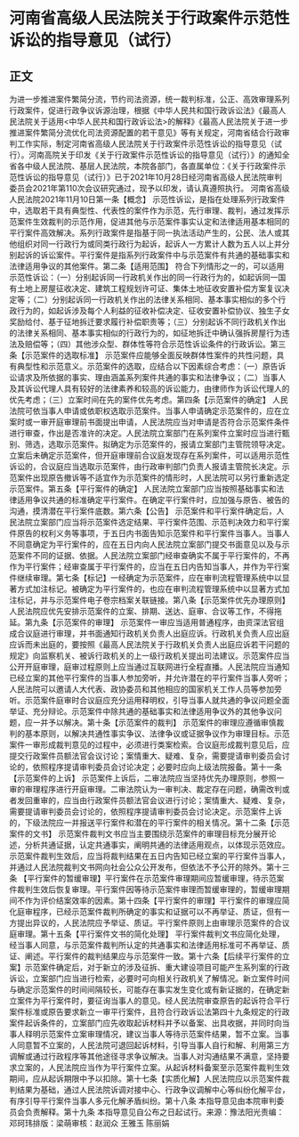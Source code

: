 # 河南省高级人民法院关于行政案件示范性诉讼的指导意见（试行）
## 正文
为进一步推进案件繁简分流，节约司法资源，统一裁判标准，公正、高效审理系列行政案件，促进行政争议诉源治理，根据《中华人民共和国行政诉讼法》《最高人民法院关于适用<中华人民共和国行政诉讼法>的解释》《最高人民法院关于进一步推进案件繁简分流优化司法资源配置的若干意见》等有关规定，河南省结合行政审判工作实际，制定河南省高级人民法院关于行政案件示范性诉讼的指导意见（试行）。河南高院关于印发《关于行政案件示范性诉讼的指导意见（试行）》的通知全省各中级人民法院、基层人民法院，本院各部门，各直属单位：《关于行政案件示范性诉讼的指导意见（试行）》已于2021年10月28日经河南省高级人民法院审判委员会2021年第110次会议研究通过，现予以印发，请认真遵照执行。 河南省高级人民法院2021年11月10日第一条【概念】 示范性诉讼，是指在处理系列行政案件中，选取若干具有典型性、代表性的案件作为示范，先行审理、裁判，通过发挥示范案件生效裁判的示范作用，促进其他与示范案件事实认定和法律适用基本相同的平行案件高效解决。系列行政案件是指基于同一执法活动产生的，公民、法人或其他组织对同一行政行为或同类行政行为起诉，起诉人一方累计人数为五人以上并分别起诉的诉讼案件。平行案件是指系列行政案件中与示范案件有共通的基础事实和法律适用争议的其他案件。第二条【适用范围】 符合下列情形之一的，可以适用示范性诉讼：（一）分别起诉同一行政机关作出的同一行政行为的，如起诉同一国有土地上房屋征收决定、建筑工程规划许可证、集体土地征收安置补偿方案复议决定等；（二）分别起诉同一行政机关作出的法律关系相同、基本事实相似的多个行政行为的，如起诉涉及每个人利益的征收补偿决定、征收安置补偿协议、独生子女奖励给付、基于征地拆迁要求履行补偿职责等；（三）分别起诉不同行政机关作出的法律关系相同、基本事实相似的行政行为的，如征地拆迁中确认强拆房屋行为违法及赔偿等；（四）其他涉众型、群体性等符合示范性诉讼条件的行政诉讼。第三条【示范案件的选取标准】 示范案件应能够全面反映群体性案件的共性问题，具有典型性和示范意义。示范案件的选取，应结合以下因素综合考虑：（一）原告诉讼请求及所依据的事实、理由涵盖系列案件共通的事实和法律争议；（二）当事人及其诉讼代理人具有较好的法律素养和较高的诉讼能力，由律师作为诉讼代理人的优先考虑；（三）立案时间在先的案件优先考虑。第四条【示范案件的确定】 人民法院可依当事人申请或依职权选取示范案件。当事人申请确定示范案件的，应在立案时或一审开庭审理前书面提出申请，人民法院应当对申请是否符合示范案件条件进行审查，作出是否准许的决定。人民法院立案部门在系列案件立案时应当进行甄别、筛选，选取示范案件。拟确定为示范案件的，报请立案部门主管院领导决定。立案后未确定示范案件，但开庭审理前合议庭发现存在系列案件，可以适用示范性诉讼的，合议庭应当选取示范案件，由行政审判部门负责人报请主管院长决定。示范案件出现原告撤诉等不适宜作为示范案件的情形时，人民法院可以另行重新选定示范案件。第五条【平行案件的确定】 人民法院立案部门应当按照基础事实和法律适用争议共通的标准确定平行案件。在确定平行案件时，应加强与原告、被告的沟通，摸清潜在平行案件底数。第六条【公告】 示范案件和平行案件确定后，人民法院立案部门应当将示范案件选定结果、平行案件范围、示范判决效力和平行案件原告的权利义务等事项，于五日内书面告知示范案件和平行案件当事人。当事人不同意确定为平行案件的，应在五日内向人民法院立案部门提交书面意见以及与示范案件不同的证据、依据。人民法院立案部门经审查确实不属于平行案件的，不再作为平行案件；经审查属于平行案件的，应当在五日内告知当事人，并作为平行案件继续审理。第七条【标记】一经确定为示范案件，应在审判流程管理系统中以显著方式加注标记。被确定为平行案件的，也应在审判流程管理系统中以显著方式加注标记，并与示范案件电子卷宗档案关联链接。第八条【示范案件优先办理原则】人民法院应优先安排示范案件的立案、排期、送达、庭审、合议等工作，不得拖延。第九条【示范案件的审理】 示范案件一审应当适用普通程序，由资深法官组成合议庭进行审理，并书面通知行政机关负责人出庭应诉。行政机关负责人应出庭应诉而未出庭的，要按照《最高人民法院关于行政机关负责人出庭应诉若干问题的规定》向监察机关、被诉行政机关的上一级行政机关提出司法建议。示范案件应当公开开庭审理，庭审过程原则上应当通过互联网进行全程直播。人民法院应当通知已经立案的其他平行案件的当事人参加旁听，并允许潜在的平行案件当事人旁听；人民法院可以邀请人大代表、政协委员和其他相应的国家机关工作人员等参加旁听。示范案件庭审时合议庭应充分运用释明权，引导当事人就共通的争议问题全面举证、充分辩论。示范案件中除共通的基础事实和法律适用争议外的其他争议问题，应一并予以解决。第十条【示范案件的裁判】  示范案件的审理应遵循审慎裁判的基本原则，以解决共通性事实争议、法律争议或证据争议作为审理目标。示范案件一审形成裁判意见的过程中，必须进行类案检索。合议庭形成裁判意见后，应提交行政案件员额法官会议讨论；案情重大、疑难、复杂，需要提请审判委员会讨论的，依照程序提请审判委员会讨论决定；必要时应向上级法院报备。第十一条【示范案件的上诉】 示范案件上诉后，二审法院应当坚持优先办理原则，参照一审的审理程序进行开庭审理。二审法院认为一审判决、裁定存在问题，确需改判或者发回重审的，应当由行政案件员额法官会议进行讨论；案情重大、疑难、复杂，需要提请审判委员会讨论的，依照程序提请审判委员会讨论决定。示范案件上诉的，下级法院应一并报送平行案件和潜在的平行案件的相关情况。第十二条【示范案件的文书】 示范案件裁判文书应当主要围绕示范案件的审理目标充分展开论述，分析共通证据，认定共通事实，阐明共通的法律适用观点，以体现示范效应。示范案件裁判生效后，应当将裁判结果在五日内告知已经立案的平行案件当事人，并通过人民法院裁判文书网向社会公众公开发布，但依法不予公开的除外。第十三条 【平行案件的暂缓审理】平行案件在示范案件审理期间应暂缓审理，待示范案件裁判生效后恢复审理。平行案件因等待示范案件审理而暂缓审理的，暂缓审理期间不作为评价结案效率的因素。第十四条【平行案件的审理】平行案件的审理应简化庭审程序，已经示范案件裁判所确定的事实和证据可以不再举证、质证，但有一方提出异议的，人民法院应予举证、质证。平行案件原则上由审理示范案件的合议庭审理。第十五条【平行案件文书的简化处理】 平行案件裁判文书应简化处理，经当事人同意，与示范案件裁判所认定的共通事实和法律适用标准可不再举证、质证、阐述。平行案件的裁判结果应与示范案件一致。第十六条【后续平行案件的立案】示范案件确定后，对于新立的涉及征拆、重大建设项目可能产生系列案的行政诉讼，立案部门应当进行检索，必要时可向相关行政机关了解情况。新立案件时间与确定示范案件的时间间隔较长，可能存在事实发生变化或有新证据的，在确定新立案件为平行案件时，要征询当事人的意见。经人民法院审查原告的起诉符合平行案件标准或原告要求新立一审平行案件，且符合行政诉讼法第四十九条规定的行政案件起诉条件的，立案部门应先收取起诉材料并予以备案、出具收据，并同时向当事人释明示范案件立案审理情况，建议当事人等待示范案件结果，暂不立案。当事人同意暂不立案的，人民法院可退回起诉材料，引导当事人自行和解、利用第三方调解或通过行政程序等其他途径寻求争议解决。当事人对沟通结果不满意，坚持要求立案的，人民法院应当作为平行案件立案。从起诉材料备案至示范案件裁判生效期间，应从起诉期限中予以扣除。第十七条【实质化解】人民法院应以示范案件裁判结果为基础，通过人民法院诉调对接中心、行政争议调解中心等纠纷化解平台，有序引导平行案件当事人多元化解矛盾纠纷。第十八条  本指导意见由本院审判委员会负责解释。第十九条  本指导意见自公布之日起试行。来源：豫法阳光责编：邓珂玮排版：梁萌审核：赵润众 王雅玉 陈丽娟
